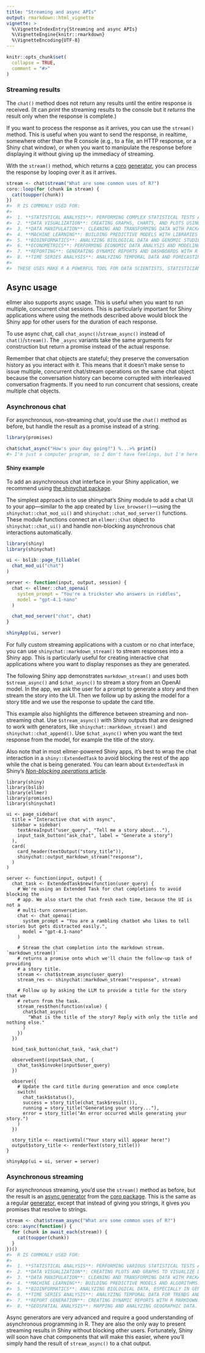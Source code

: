 ```yaml
---
title: "Streaming and async APIs"
output: rmarkdown::html_vignette
vignette: >
  %\VignetteIndexEntry{Streaming and async APIs}
  %\VignetteEngine{knitr::rmarkdown}
  %\VignetteEncoding{UTF-8}
---
```


```r
knitr::opts_chunk$set(
  collapse = TRUE,
  comment = "#>"
)
```


### Streaming results

The `chat()` method does not return any results until the entire response is received. (It can _print_ the streaming results to the console but it _returns_ the result only when the response is complete.)

If you want to process the response as it arrives, you can use the `stream()` method. This is useful when you want to send the response, in realtime, somewhere other than the R console (e.g., to a file, an HTTP response, or a Shiny chat window), or when you want to manipulate the response before displaying it without giving up the immediacy of streaming.

With the `stream()` method, which returns a [coro](https://coro.r-lib.org/) [generator](https://coro.r-lib.org/articles/generator.html), you can process the response by looping over it as it arrives.

```r
stream <- chat$stream("What are some common uses of R?")
coro::loop(for (chunk in stream) {
  cat(toupper(chunk))
})
#>  R IS COMMONLY USED FOR:
#>
#>  1. **STATISTICAL ANALYSIS**: PERFORMING COMPLEX STATISTICAL TESTS AND ANALYSES.
#>  2. **DATA VISUALIZATION**: CREATING GRAPHS, CHARTS, AND PLOTS USING PACKAGES LIKE  GGPLOT2.
#>  3. **DATA MANIPULATION**: CLEANING AND TRANSFORMING DATA WITH PACKAGES LIKE DPLYR AND TIDYR.
#>  4. **MACHINE LEARNING**: BUILDING PREDICTIVE MODELS WITH LIBRARIES LIKE CARET AND #>  RANDOMFOREST.
#>  5. **BIOINFORMATICS**: ANALYZING BIOLOGICAL DATA AND GENOMIC STUDIES.
#>  6. **ECONOMETRICS**: PERFORMING ECONOMIC DATA ANALYSIS AND MODELING.
#>  7. **REPORTING**: GENERATING DYNAMIC REPORTS AND DASHBOARDS WITH R MARKDOWN.
#>  8. **TIME SERIES ANALYSIS**: ANALYZING TEMPORAL DATA AND FORECASTING.
#>
#>  THESE USES MAKE R A POWERFUL TOOL FOR DATA SCIENTISTS, STATISTICIANS, AND RESEARCHERS.
```

## Async usage

ellmer also supports async usage. This is useful when you want to run multiple, concurrent chat sessions. This is particularly important for Shiny applications where using the methods described above would block the Shiny app for other users for the duration of each response.

To use async chat, call `chat_async()`/`stream_async()` instead of `chat()`/`stream()`. The `_async` variants take the same arguments for construction but return a promise instead of the actual response.

Remember that chat objects are stateful; they preserve the conversation history as you interact with it. This means that it doesn't make sense to issue multiple, concurrent chat/stream operations on the same chat object because the conversation history can become corrupted with interleaved conversation fragments. If you need to run concurrent chat sessions, create multiple chat objects.

### Asynchronous chat

For asynchronous, non-streaming chat, you'd use the `chat()` method as before, but handle the result as a promise instead of a string.

```r
library(promises)

chat$chat_async("How's your day going?") %...>% print()
#> I'm just a computer program, so I don't have feelings, but I'm here to help you with any questions you have.
```

#### Shiny example

To add an asynchronous chat interface in your Shiny application, we recommend using [the shinychat package](https://posit-dev.github.io/shinychat/).

The simplest approach is to use shinychat's Shiny module to add a chat UI to your app---similar to the app created by `live_browser()`---using the `shinychat::chat_mod_ui()` and `shinychat::chat_mod_server()` functions.
These module functions connect an `ellmer::Chat` object to `shinychat::chat_ui()` and handle non-blocking asynchronous chat interactions automatically.

```r
library(shiny)
library(shinychat)

ui <- bslib::page_fillable(
  chat_mod_ui("chat")
)

server <- function(input, output, session) {
  chat <- ellmer::chat_openai(
    system_prompt = "You're a trickster who answers in riddles",
    model = "gpt-4.1-nano"
  )

  chat_mod_server("chat", chat)
}

shinyApp(ui, server)
```

For fully custom streaming applications with a custom or no chat interface, you can use `shinychat::markdown_stream()` to stream responses into a Shiny app.
This is particularly useful for creating interactive chat applications where you want to display responses as they are generated.

The following Shiny app demonstrates `markdown_stream()` and uses both `$stream_async()` and `$chat_async()` to stream a story from an OpenAI model.
In the app, we ask the user for a prompt to generate a story and then stream the story into the UI.
Then we follow up by asking the model for a story title and we use the response to update the card title.

This example also highlights the difference between streaming and non-streaming chat.
Use `$stream_async()` with Shiny outputs that are designed to work with generators, like `shinychat::markdown_stream()` and `shinychat::chat_append()`.
Use `$chat_async()` when you want the text response from the model, for example the title of the story.

Also note that in most ellmer-powered Shiny apps, it's best to wrap the chat interaction in a `shiny::ExtendedTask` to avoid blocking the rest of the app while the chat is being generated.
You can learn about `ExtendedTask` in Shiny's [_Non-blocking operations_ article](https://shiny.posit.co/r/articles/improve/nonblocking/).

```
library(shiny)
library(bslib)
library(ellmer)
library(promises)
library(shinychat)

ui <- page_sidebar(
  title = "Interactive chat with async",
  sidebar = sidebar(
    textAreaInput("user_query", "Tell me a story about..."),
    input_task_button("ask_chat", label = "Generate a story")
  ),
  card(
    card_header(textOutput("story_title")),
    shinychat::output_markdown_stream("response"),
  )
)

server <- function(input, output) {
  chat_task <- ExtendedTask$new(function(user_query) {
    # We're using an Extended Task for chat completions to avoid blocking the
    # app. We also start the chat fresh each time, because the UI is not a
    # multi-turn conversation.
    chat <- chat_openai(
      system_prompt = "You are a rambling chatbot who likes to tell stories but gets distracted easily.",
      model = "gpt-4.1-nano"
    )

    # Stream the chat completion into the markdown stream. `markdown_stream()`
    # returns a promise onto which we'll chain the follow-up task of providing
    # a story title.
    stream <- chat$stream_async(user_query)
    stream_res <- shinychat::markdown_stream("response", stream)

    # Follow up by asking the LLM to provide a title for the story that we
    # return from the task.
    stream_res$then(function(value) {
      chat$chat_async(
        "What is the title of the story? Reply with only the title and nothing else."
      )
    })
  })

  bind_task_button(chat_task, "ask_chat")

  observeEvent(input$ask_chat, {
    chat_task$invoke(input$user_query)
  })

  observe({
    # Update the card title during generation and once complete
    switch(
      chat_task$status(),
      success = story_title(chat_task$result()),
      running = story_title("Generating your story..."),
      error = story_title("An error occurred while generating your story.")
    )
  })

  story_title <- reactiveVal("Your story will appear here!")
  output$story_title <- renderText(story_title())
}

shinyApp(ui = ui, server = server)
```

### Asynchronous streaming

For asynchronous streaming, you'd use the `stream()` method as before, but the result is an [async generator](https://coro.r-lib.org/reference/async_generator.html) from the [coro package](https://coro.r-lib.org/). This is the same as a regular [generator](https://coro.r-lib.org/articles/generator.html), except that instead of giving you strings, it gives you promises that resolve to strings.

```r
stream <- chat$stream_async("What are some common uses of R?")
coro::async(function() {
  for (chunk in await_each(stream)) {
    cat(toupper(chunk))
  }
})()
#>  R IS COMMONLY USED FOR:
#>
#>  1. **STATISTICAL ANALYSIS**: PERFORMING VARIOUS STATISTICAL TESTS AND MODELS.
#>  2. **DATA VISUALIZATION**: CREATING PLOTS AND GRAPHS TO VISUALIZE DATA.
#>  3. **DATA MANIPULATION**: CLEANING AND TRANSFORMING DATA WITH PACKAGES LIKE DPLYR.
#>  4. **MACHINE LEARNING**: BUILDING PREDICTIVE MODELS AND ALGORITHMS.
#>  5. **BIOINFORMATICS**: ANALYZING BIOLOGICAL DATA, ESPECIALLY IN GENOMICS.
#>  6. **TIME SERIES ANALYSIS**: ANALYZING TEMPORAL DATA FOR TRENDS AND FORECASTS.
#>  7. **REPORT GENERATION**: CREATING DYNAMIC REPORTS WITH R MARKDOWN.
#>  8. **GEOSPATIAL ANALYSIS**: MAPPING AND ANALYZING GEOGRAPHIC DATA.
```

Async generators are very advanced and require a good understanding of asynchronous programming in R. They are also the only way to present streaming results in Shiny without blocking other users. Fortunately, Shiny will soon have chat components that will make this easier, where you'll simply hand the result of `stream_async()` to a chat output.
